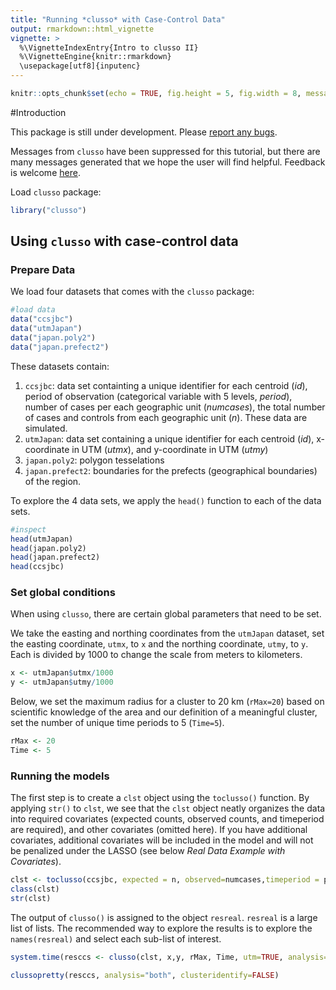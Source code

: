 ---
title: "Running *clusso* with Case-Control Data"
output: rmarkdown::html_vignette
vignette: >
  %\VignetteIndexEntry{Intro to clusso II}
  %\VignetteEngine{knitr::rmarkdown}
  \usepackage[utf8]{inputenc}
---

```{r setup, include=FALSE}
knitr::opts_chunk$set(echo = TRUE, fig.height = 5, fig.width = 8, message = FALSE)
```

#Introduction

This package is still under development. Please [report any bugs](https://github.com/mkamenet3/clusso/issues).

Messages from `clusso` have been suppressed for this tutorial, but there are many messages generated that we hope the user will find helpful. Feedback is welcome [here](https://github.com/mkamenet3/clusso/issues).

Load `clusso` package:

```{r, message=FALSE, warning=FALSE}
library("clusso")

```


## Using `clusso` with case-control data 

### Prepare Data

We load four datasets that comes with the `clusso` package:

```{r}
#load data
data("ccsjbc")
data("utmJapan")
data("japan.poly2")
data("japan.prefect2")

```


These datasets contain:

1. `ccsjbc`: data set containting a unique identifier for each centroid (*id*), period of observation (categorical variable with 5 levels, *period*), number of cases per each geographic unit (*numcases*), the total number of cases and controls from each geographic unit (*n*). These data are simulated.
1. `utmJapan`: data set containing a unique identifier for each centroid (*id*), x-coordinate in UTM (*utmx*), and y-coordinate in UTM (*utmy*)
1. `japan.poly2`: polygon tesselations
1. `japan.prefect2`: boundaries for the prefects (geographical boundaries) of the region.


To explore the 4 data sets, we apply the `head()` function to each of the data sets.



```{r}
#inspect
head(utmJapan)
head(japan.poly2)
head(japan.prefect2)
head(ccsjbc)
```

### Set global conditions

When using `clusso`, there are certain global parameters that need to be set.

We take the easting and northing coordinates from the `utmJapan` dataset, set the easting coordinate, `utmx`, to `x` and the northing coordinate, `utmy`, to `y`. Each is divided by 1000 to change the scale from meters to kilometers.


```{r}
x <- utmJapan$utmx/1000
y <- utmJapan$utmy/1000
```

Below, we set the maximum radius for a cluster to 20 km (`rMax=20`) based on scientific knowledge of the area and our definition of a meaningful cluster, set the number of unique time periods to 5 (`Time=5`). 


```{r}
rMax <- 20 
Time <- 5
```


### Running the models

The first step is to create a `clst` object using the `toclusso()` function. By applying `str()` to `clst`, we see that the `clst` object neatly organizes the data into required covariates (expected counts, observed counts, and timeperiod are required), and other covariates (omitted here). If you have additional covariates, additional covariates will be included in the model and will not be penalized under the LASSO (see below *Real Data Example with Covariates*).


```{r}
clst <- toclusso(ccsjbc, expected = n, observed=numcases,timeperiod = period)
class(clst)
str(clst)
```

The output of `clusso()` is assigned to the object `resreal`. `resreal` is a large list of lists. The recommended way to explore the results is to explore the `names(resreal)` and select each sub-list of interest.

```{r}
system.time(resccs <- clusso(clst, x,y, rMax, Time, utm=TRUE, analysis="both", model="binomial",maxclust=11))

```

```{r}
clussopretty(resccs, analysis="both", clusteridentify=FALSE)
```




